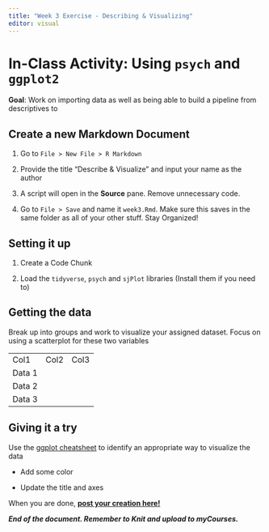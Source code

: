 ```yaml
---
title: "Week 3 Exercise - Describing & Visualizing"
editor: visual
---
```


# **In-Class Activity: Using `psych`** and `ggplot2`

**Goal**: Work on importing data as well as being able to build a pipeline from descriptives to

## Create a new Markdown Document

1.  Go to `File > New File > R Markdown`

2.  Provide the title "Describe & Visualize" and input your name as the author

3.  A script will open in the **Source** pane. Remove unnecessary code.

4.  Go to `File > Save` and name it `week3.Rmd`. Make sure this saves in the same folder as all of your other stuff. Stay Organized!

## **Setting it up**

1.  Create a Code Chunk

2.  Load the `tidyverse`, `psych` and `sjPlot` libraries (Install them if you need to)

## Getting the data

Break up into groups and work to visualize your assigned dataset. Focus on using a scatterplot for these two variables

|        |      |      |
|--------|------|------|
| Col1   | Col2 | Col3 |
| Data 1 |      |      |
| Data 2 |      |      |
| Data 3 |      |      |

## Giving it a try

Use the [ggplot cheatsheet](https://rstudio.github.io/cheatsheets/data-visualization.pdf){target="_blank"} to identify an appropriate way to visualize the data

-   Add some color

-   Update the title and axes

When you are done, [**post your creation here!**](https://docs.google.com/document/d/10fVTcIyTo-TQskKOgvL-BVCiN6vaGb2B96krBDaGQ2g/edit?usp=sharing){target="_blank"}

***End of the document. Remember to Knit and upload to myCourses.***
